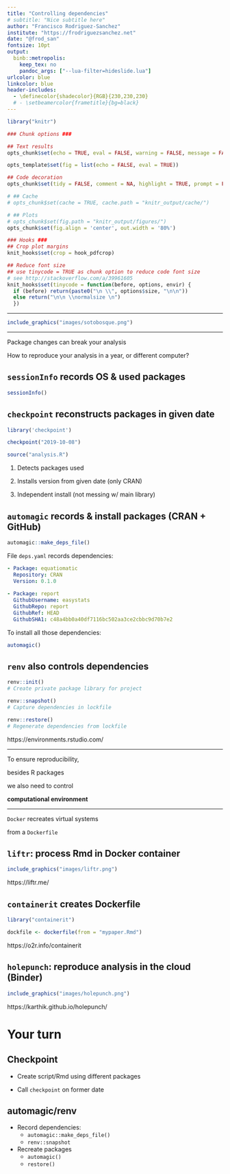 ```yaml
---
title: "Controlling dependencies"
# subtitle: "Nice subtitle here"
author: "Francisco Rodriguez-Sanchez"
institute: "https://frodriguezsanchez.net"
date: "@frod_san"
fontsize: 10pt
output: 
  binb::metropolis:
    keep_tex: no
    pandoc_args: ["--lua-filter=hideslide.lua"]
urlcolor: blue
linkcolor: blue
header-includes:
  - \definecolor{shadecolor}{RGB}{230,230,230}
  # - \setbeamercolor{frametitle}{bg=black}
---
```



```r

library("knitr")

### Chunk options ###

## Text results
opts_chunk$set(echo = TRUE, eval = FALSE, warning = FALSE, message = FALSE, size = 'tiny')

opts_template$set(fig = list(echo = FALSE, eval = TRUE))

## Code decoration
opts_chunk$set(tidy = FALSE, comment = NA, highlight = TRUE, prompt = FALSE, crop = TRUE)

# ## Cache
# opts_chunk$set(cache = TRUE, cache.path = "knitr_output/cache/")

# ## Plots
# opts_chunk$set(fig.path = "knitr_output/figures/")
opts_chunk$set(fig.align = 'center', out.width = '80%')

### Hooks ###
## Crop plot margins
knit_hooks$set(crop = hook_pdfcrop)

## Reduce font size
## use tinycode = TRUE as chunk option to reduce code font size
# see http://stackoverflow.com/a/39961605
knit_hooks$set(tinycode = function(before, options, envir) {
  if (before) return(paste0("\n \\", options$size, "\n\n"))
  else return("\n\n \\normalsize \n")
  })

```



---

```r
include_graphics("images/sotobosque.png")
```


---

\Large

Package changes can break your analysis

How to reproduce your analysis in a year, \newline or different computer?


## `sessionInfo` records OS & used packages

\tiny

```r
sessionInfo()
```

\normalsize


## `checkpoint` reconstructs packages in given date

```r
library('checkpoint')

checkpoint("2019-10-08")

source("analysis.R")
```

1. Detects packages used

2. Installs version from given date (only CRAN)

3. Independent install (not messing w/ main library)


## `automagic` records & install packages (CRAN + GitHub)

\scriptsize

```r
automagic::make_deps_file()
```

File `deps.yaml` records dependencies:
\tiny
```yaml
- Package: equatiomatic
  Repository: CRAN
  Version: 0.1.0
  
- Package: report
  GithubUsername: easystats
  GithubRepo: report
  GithubRef: HEAD
  GithubSHA1: c48a4bb0a40df7116bc502aa3ce2cbbc9d70b7e2
```
\scriptsize
To install all those dependencies:
```r
automagic()
```

\normalsize



## `renv` also controls dependencies

```r
renv::init()  
# Create private package library for project

renv::snapshot()   
# Capture dependencies in lockfile

renv::restore()  
# Regenerate dependencies from lockfile
```

https://environments.rstudio.com/



---

\Large

To ensure reproducibility,

besides R packages

we also need to control 

**computational environment**


---

\large

`Docker` recreates virtual systems

from a `Dockerfile` 

\normalsize



## `liftr`: process Rmd in Docker container

```r
include_graphics("images/liftr.png")
```

\footnotesize https://liftr.me/


## `containerit` creates Dockerfile

```r
library("containerit")

dockfile <- dockerfile(from = "mypaper.Rmd")
```

\footnotesize https://o2r.info/containerit


## `holepunch`: reproduce analysis in the cloud (Binder)

```r
include_graphics("images/holepunch.png")
```

\footnotesize https://karthik.github.io/holepunch/



# Your turn

## Checkpoint

\Large

- Create script/Rmd using different packages

- Call `checkpoint` on former date


## automagic/renv

\Large

- Record dependencies:
    - `automagic::make_deps_file()` 
    - `renv::snapshot`

- Recreate packages
    - `automagic()`
    - `restore()`
    
    
